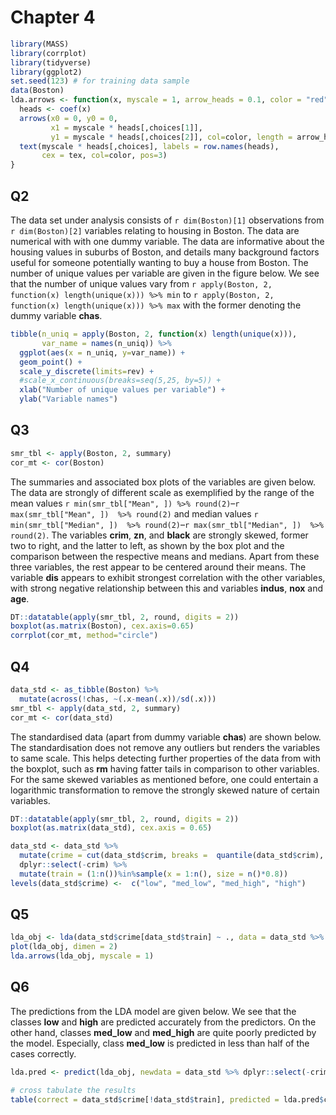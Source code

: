 # Chapter 4

```r
library(MASS)
library(corrplot)
library(tidyverse)
library(ggplot2)
set.seed(123) # for training data sample
data(Boston)
lda.arrows <- function(x, myscale = 1, arrow_heads = 0.1, color = "red", tex = 0.75, choices = c(1,2)){
  heads <- coef(x)
  arrows(x0 = 0, y0 = 0, 
         x1 = myscale * heads[,choices[1]], 
         y1 = myscale * heads[,choices[2]], col=color, length = arrow_heads)
  text(myscale * heads[,choices], labels = row.names(heads), 
       cex = tex, col=color, pos=3)
}
```

## Q2
The data set under analysis consists of `r dim(Boston)[1]` observations from `r dim(Boston)[2]` variables relating to housing in Boston. The data are numerical with with one dummy variable. The data are informative about the housing values in suburbs of Boston, and details many background factors useful for someone potentially wanting to buy a house from Boston. The number of unique values per variable are given in the figure below. We see that the number of unique values vary from `r apply(Boston, 2, function(x) length(unique(x))) %>% min` to `r apply(Boston, 2, function(x) length(unique(x))) %>% max` with the former denoting the dummy variable **chas**.

```r
tibble(n_uniq = apply(Boston, 2, function(x) length(unique(x))),
       var_name = names(n_uniq)) %>% 
  ggplot(aes(x = n_uniq, y=var_name)) + 
  geom_point() +
  scale_y_discrete(limits=rev) +
  #scale_x_continuous(breaks=seq(5,25, by=5)) +
  xlab("Number of unique values per variable") +
  ylab("Variable names")
```

## Q3
```r
smr_tbl <- apply(Boston, 2, summary)
cor_mt <- cor(Boston)
```

The summaries and associated box plots of the variables are given below. The data are strongly of different scale as exemplified by the range of the mean values `r min(smr_tbl["Mean", ]) %>% round(2)`--`r max(smr_tbl["Mean", ])  %>% round(2)` and median values `r min(smr_tbl["Median", ])  %>% round(2)`--`r max(smr_tbl["Median", ])  %>% round(2)`. The variables **crim**, **zn**, and **black** are strongly skewed, former two to right, and the latter to left, as shown by the box plot and the comparison between the respective means and medians. Apart from these three variables, the rest appear to be centered around their means. The variable **dis** appears to exhibit strongest correlation with the other variables, with strong negative relationship between this and variables **indus**, **nox** and **age**.

```r
DT::datatable(apply(smr_tbl, 2, round, digits = 2))
boxplot(as.matrix(Boston), cex.axis=0.65)
corrplot(cor_mt, method="circle")
```

## Q4

```r
data_std <- as_tibble(Boston) %>% 
  mutate(across(!chas, ~(.x-mean(.x))/sd(.x)))
smr_tbl <- apply(data_std, 2, summary)
cor_mt <- cor(data_std)
```

The standardised data (apart from dummy variable **chas**) are shown below. The standardisation does not remove any outliers but renders the variables to same scale. This helps detecting further properties of the data from with the boxplot, such as **rm** having fatter tails in comparison to other variables. For the same skewed variables as mentioned before, one could entertain a logarithmic transformation to remove the strongly skewed nature of certain variables.

```r
DT::datatable(apply(smr_tbl, 2, round, digits = 2))
boxplot(as.matrix(data_std), cex.axis = 0.65)
```

```r
data_std <- data_std %>% 
  mutate(crime = cut(data_std$crim, breaks =  quantile(data_std$crim), include.lowest = TRUE)) %>% 
  dplyr::select(-crim) %>% 
  mutate(train = (1:n())%in%sample(x = 1:n(), size = n()*0.8))
levels(data_std$crime) <-  c("low", "med_low", "med_high", "high")
```

## Q5

```r
lda_obj <- lda(data_std$crime[data_std$train] ~ ., data = data_std %>% dplyr::select(-crime) %>% filter(train))
plot(lda_obj, dimen = 2)
lda.arrows(lda_obj, myscale = 1)
```

## Q6
The predictions from the LDA model are given below. We see that the classes **low** and **high** are predicted accurately from the predictors. On the other hand, classes **med_low** and **med_high** are quite poorly predicted by the model. Especially, class **med_low** is predicted in less than half of the cases correctly.

```r
lda.pred <- predict(lda_obj, newdata = data_std %>% dplyr::select(-crime) %>% filter(!train))

# cross tabulate the results
table(correct = data_std$crime[!data_std$train], predicted = lda.pred$class)
```
